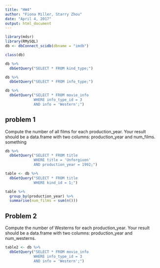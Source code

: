 ```yaml
---
title: "HW4"
author: "Fiona Miller, Starry Zhou"
date: "April 4, 2017"
output: html_document
---
```

```r
library(mdsr)
library(RMySQL)
db <- dbConnect_scidb(dbname = "imdb")
```

```r
class(db)
```

```r
db %>%
  dbGetQuery("SELECT * FROM kind_type;")
```

```r
db %>%
  dbGetQuery("SELECT * FROM info_type;")
```

```r
db %>%
  dbGetQuery("SELECT * FROM movie_info
             WHERE info_type_id = 3
             AND info = 'Western';")
```


## problem 1
Compute the number of all films for each production_year. Your result should be a data.frame with two columns: production_year and num_films. something
```r
db %>%
  dbGetQuery("SELECT * FROM title
             WHERE title = 'Unforgiven'
             AND production_year = 1992;")
```

```r
table <- db %>%
  dbGetQuery("SELECT * FROM title
             WHERE kind_id = 1;")

```

```r
table %>%
  group_by(production_year) %>%
  summarise(num_films = sum(n()))
```

## Problem 2
Compute the number of Westerns for each production_year. Your result should be a  data.frame with two columns: production_year and num_westerns.
```r
table2 <- db %>%
  dbGetQuery("SELECT * FROM movie_info
             WHERE info_type_id = 3
             AND info = 'Western';")
```


